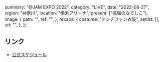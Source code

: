   summary: "@JAM EXPO 2022",
  category: "LIVE",
  date: "2022-08-27",
  region: "神奈川",
  location: "横浜アリーナ",
  present: ["高嶺のなでしこ"],
  image: {
    path: "",
    ref: "",
  },
  recaps: {
    costume: "アンチファン衣装",
    setlist: [],
    url: "",
  },
};

## リンク

- [公式スケジュール](https://takanenonadeshiko.jp/?p=313)
